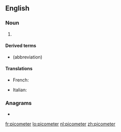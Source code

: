 {{also|Picometer}}
==English==

===Noun===
{{en-noun}}

# {{label|en|US}} {{SI-unit-2|pico|meter|length|metre}}

====Derived terms====
* {{l|en|pm}} (abbreviation)

====Translations====
{{trans-top}}
* French: {{t+|fr|picomètre|m}}
{{trans-mid}}
* Italian: {{t+|it|picometro|m}}
{{trans-bottom}}

===Anagrams===
* {{l|en|picometre}}

[[fr:picometer]]
[[lo:picometer]]
[[nl:picometer]]
[[zh:picometer]]